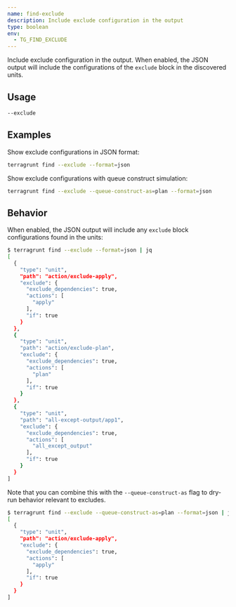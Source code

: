 ```yaml
---
name: find-exclude
description: Include exclude configuration in the output
type: boolean
env:
  - TG_FIND_EXCLUDE
---
```


Include exclude configuration in the output. When enabled, the JSON output will include the configurations of the `exclude` block in the discovered units.

## Usage

```bash
--exclude
```

## Examples

Show exclude configurations in JSON format:
```bash
terragrunt find --exclude --format=json
```

Show exclude configurations with queue construct simulation:
```bash
terragrunt find --exclude --queue-construct-as=plan --format=json
```

## Behavior

When enabled, the JSON output will include any `exclude` block configurations found in the units:

```bash
$ terragrunt find --exclude --format=json | jq
[
  {
    "type": "unit",
    "path": "action/exclude-apply",
    "exclude": {
      "exclude_dependencies": true,
      "actions": [
        "apply"
      ],
      "if": true
    }
  },
  {
    "type": "unit",
    "path": "action/exclude-plan",
    "exclude": {
      "exclude_dependencies": true,
      "actions": [
        "plan"
      ],
      "if": true
    }
  },
  {
    "type": "unit",
    "path": "all-except-output/app1",
    "exclude": {
      "exclude_dependencies": true,
      "actions": [
        "all_except_output"
      ],
      "if": true
    }
  }
]
```

Note that you can combine this with the `--queue-construct-as` flag to dry-run behavior relevant to excludes.

```bash
$ terragrunt find --exclude --queue-construct-as=plan --format=json | jq
[
  {
    "type": "unit",
    "path": "action/exclude-apply",
    "exclude": {
      "exclude_dependencies": true,
      "actions": [
        "apply"
      ],
      "if": true
    }
  }
]
```
